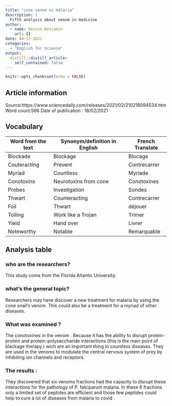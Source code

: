 ```yaml
---
title: "cone venom vs malaria"
description: |
  Fifth analysis about venom in medicine
author:
  - name: Decoux Benjamin
    url: {}
date: 04-12-2021
categories:
  - "English for Science"
output:
  distill::distill_article:
    self_contained: false
---
```


```r
knitr::opts_chunk$set(echo = FALSE)
```

## Article information

Source:https://www.sciencedaily.com/releases/2021/02/210218094534.htm
Word count:566
Date of publication : 18/02/2021

## Vocabulary

| Word from the text | Synonym/definition in English | French Translate |
| ------------------ | ----------------------------- | ---------------- |
| Blockade           | Blockage                      | Blocage          |
| Couteracting       | Prevent                       | Contrecarrer     |
| Myriad             | Countless                     | Myriade          |
| Conotoxins         | Neurotoxins from cone         | Conotoxines      |
| Probes             | Investigation                 | Sondes           |
| Thwart             | Counteracting                 | Contrecarrer     |
| Foil               | Thwart                        | déjouer          |
| Toiling            | Work like a Trojan            | Trimer           |
| Yield              | Hand over                     | Livrer           |
| Noteworthy         | Notable                       | Remarquable      |

## Analysis table

### who are the researchers?

This study come from the Florida Altantic University.

### what’s the general topic?

Researchers may have discover a new treatment for malaria by using the cone snail’s venom. This could also be a treatment for a myriad of other diseases.

### What was examined ?

The conotoxines in the venom . Because it has the ability to disrupt protein-protein and protein-polysaccharide interactions (this is the main point of blackage therapy.) wich are an important thing in countless diseases. They are used in the venoms to modulate the central nervous system of prey by inhibiting ion channels and receptors.

### The results :

They discovered that six venoms fractions had the capacity to disrupt these interactions for the pathology of P. falciparum malaria.
In these 6 fractions only a limited set of peptides are efficient and those few peptides could help to cure a lot of diseases from malaria to covid .



